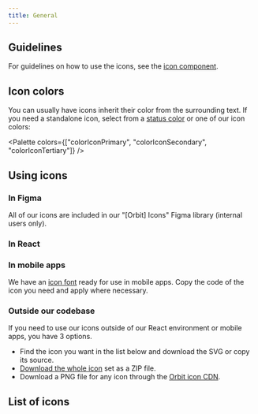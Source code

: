 ```yaml
---
title: General
---
```


## Guidelines

For guidelines on how to use the icons, see the [icon component](/components/icon/).

## Icon colors

You can usually have icons inherit their color from the surrounding text.
If you need a standalone icon, select from a [status color](/foundation/color/#status-colors)
or one of our icon colors:

<Palette colors={["colorIconPrimary", "colorIconSecondary", "colorIconTertiary"]} />

## Using icons

### In Figma

All of our icons are included in our "[Orbit] Icons" Figma library (internal users only).

### In React

<FancyLink
  title="React implementation"
  href="/components/icon/react/"
  icon="react"
/>


### In mobile apps

We have an [icon font](http://images.kiwi.com/orbit-icons/orbit-icons-font.zip)
ready for use in mobile apps.
Copy the code of the icon you need and apply where necessary.

<FancyLink
  title="Download the icon font"
  href="http://images.kiwi.com/orbit-icons/orbit-icons-font.zip"
  icon="download"
/>


### Outside our codebase

If you need to use our icons outside of our React environment or mobile apps,
you have 3 options.

- Find the icon you want in the list below and download the SVG or copy its source.
- [Download the whole icon](http://images.kiwi.com/orbit-icons/orbit-svgs.zip) set as a ZIP file.
- Download a PNG file for any icon through the [Orbit icon CDN](/foundation/icons/cdn/).

## List of icons

<IconsList />
